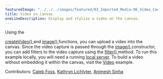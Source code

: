 ---
featuredImage: "../../../images/featured/03_Imported_Media-06_Video_Canvas-thumbnail.png"
title: Video on Canvas
oneLineDescription: Display and stylize a video on the canvas.
---

Using the

<a href="https://p5js.org/reference/#/p5/createVideo" target="_blank">
  createVideo()
</a>
and <a href="https://p5js.org/reference/#/p5/image" target="_blank">
  image()
</a>
functions, you can upload a video into the canvas. Since the video capture is passed
through the
<a href="https://p5js.org/reference/#/p5/image" target="_blank">
  image()
</a>
constructor, you can add filters to the video capture using the
<a href="https://p5js.org/reference/#/p5/filter" target="_blank">
  filter()
</a>
method. To run this example locally, you will need a running
<a href="https://github.com/processing/p5.js/wiki/Local-server">local server</a>.
To build a video without embedding it within the canvas, visit the
<a href="https://p5js.org/examples/dom-video.html">Video</a> example.

Contributors: <a href="https://github.com/calebfoss" target="_blank">Caleb Foss</a>, <a href="https://github.com/katlich112358" target="_blank">Kathryn Lichlyter</a>, <a href="https://github.com/AnimeshSinha1309" target="_blank">Animesh Sinha</a>
